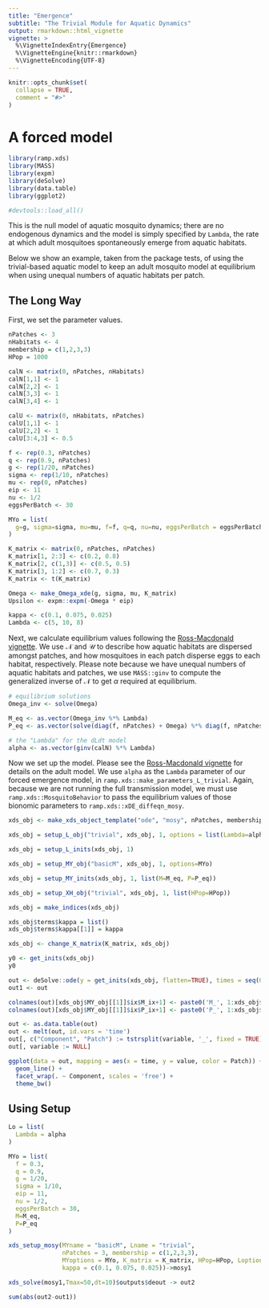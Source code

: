 ```yaml
---
title: "Emergence"
subtitle: "The Trivial Module for Aquatic Dynamics"
output: rmarkdown::html_vignette
vignette: >
  %\VignetteIndexEntry{Emergence}
  %\VignetteEngine{knitr::rmarkdown}
  %\VignetteEncoding{UTF-8}
---
```


```r
knitr::opts_chunk$set(
  collapse = TRUE,
  comment = "#>"
)
```

# A forced model 

```r
library(ramp.xds)
library(MASS)
library(expm)
library(deSolve)
library(data.table)
library(ggplot2)
```


```r
#devtools::load_all()
``` 
 
This is the null model of aquatic mosquito dynamics; there are no endogenous dynamics
and the model is simply specified by `Lambda`, the rate at which adult mosquitoes
spontaneously emerge from aquatic habitats.

Below we show an example, taken from the package tests, of using the trivial-based
aquatic model to keep an adult mosquito model at equilibrium when using unequal numbers
of aquatic habitats per patch.

## The Long Way 

First, we set the parameter values. 

```r
nPatches <- 3
nHabitats <- 4
membership = c(1,2,3,3)
HPop = 1000
```


```r
calN <- matrix(0, nPatches, nHabitats)
calN[1,1] <- 1
calN[2,2] <- 1
calN[3,3] <- 1
calN[3,4] <- 1

calU <- matrix(0, nHabitats, nPatches)
calU[1,1] <- 1
calU[2,2] <- 1
calU[3:4,3] <- 0.5
```


```r
f <- rep(0.3, nPatches)
q <- rep(0.9, nPatches)
g <- rep(1/20, nPatches)
sigma <- rep(1/10, nPatches)
mu <- rep(0, nPatches) 
eip <- 11
nu <- 1/2
eggsPerBatch <- 30
```

```r
MYo = list(
  g=g, sigma=sigma, mu=mu, f=f, q=q, nu=nu, eggsPerBatch = eggsPerBatch
)
```


```r
K_matrix <- matrix(0, nPatches, nPatches)
K_matrix[1, 2:3] <- c(0.2, 0.8)
K_matrix[2, c(1,3)] <- c(0.5, 0.5)
K_matrix[3, 1:2] <- c(0.7, 0.3)
K_matrix <- t(K_matrix)

Omega <- make_Omega_xde(g, sigma, mu, K_matrix)
Upsilon <- expm::expm(-Omega * eip)

kappa <- c(0.1, 0.075, 0.025)
Lambda <- c(5, 10, 8)
```

Next, we calculate equilibrium values following the [Ross-Macdonald vignette](adult_RM.html).
We use $\mathcal{N}$ and $\mathcal{U}$ to describe how aquatic habitats are dispersed amongst
patches, and how mosquitoes in each patch disperse eggs to each habitat, respectively.
Please note because we have unequal numbers of aquatic habitats and patches, we use `MASS::ginv`
to compute the generalized inverse of $\mathcal{N}$ to get $\alpha$ required at equilibrium.


```r
# equilibrium solutions
Omega_inv <- solve(Omega)

M_eq <- as.vector(Omega_inv %*% Lambda)
P_eq <- as.vector(solve(diag(f, nPatches) + Omega) %*% diag(f, nPatches) %*% M_eq)

# the "Lambda" for the dLdt model
alpha <- as.vector(ginv(calN) %*% Lambda)
```

Now we set up the model. Please see the [Ross-Macdonald vignette](adult_RM.html) for details
on the adult model. We use `alpha` as the `Lambda` parameter of our forced emergence model, in
`ramp.xds::make_parameters_L_trivial`. Again, because we are not running the full transmission model,
we must use `ramp.xds::MosquitoBehavior` to pass the equilibrium values of those bionomic parameters 
to `ramp.xds::xDE_diffeqn_mosy`.

```r
xds_obj <- make_xds_object_template("ode", "mosy", nPatches, membership)

xds_obj = setup_L_obj("trivial", xds_obj, 1, options = list(Lambda=alpha))

xds_obj = setup_L_inits(xds_obj, 1)

xds_obj = setup_MY_obj("basicM", xds_obj, 1, options=MYo)

xds_obj = setup_MY_inits(xds_obj, 1, list(M=M_eq, P=P_eq))
```


```r
xds_obj = setup_XH_obj("trivial", xds_obj, 1, list(HPop=HPop))
```


```r
xds_obj = make_indices(xds_obj)
```

```r
xds_obj$terms$kappa = list()
xds_obj$terms$kappa[[1]] = kappa  
```


```r
xds_obj <- change_K_matrix(K_matrix, xds_obj)
```

```r
y0 <- get_inits(xds_obj)
y0
```


```r
out <- deSolve::ode(y = get_inits(xds_obj, flatten=TRUE), times = seq(0,50, by=10), func = xde_derivatives, parms = xds_obj, method = 'lsoda')
out1 <- out
```

```r
colnames(out)[xds_obj$MY_obj[[1]]$ix$M_ix+1] <- paste0('M_', 1:xds_obj$nPatches)
colnames(out)[xds_obj$MY_obj[[1]]$ix$P_ix+1] <- paste0('P_', 1:xds_obj$nPatches)

out <- as.data.table(out)
out <- melt(out, id.vars = 'time')
out[, c("Component", "Patch") := tstrsplit(variable, '_', fixed = TRUE)]
out[, variable := NULL]

ggplot(data = out, mapping = aes(x = time, y = value, color = Patch)) +
  geom_line() +
  facet_wrap(. ~ Component, scales = 'free') +
  theme_bw()
```

## Using Setup

```r
Lo = list(
  Lambda = alpha 
)
```

```r
MYo = list(
  f = 0.3,
  q = 0.9,
  g = 1/20,
  sigma = 1/10,
  eip = 11,
  nu = 1/2,
  eggsPerBatch = 30,
  M=M_eq,
  P=P_eq
)
```


```r
xds_setup_mosy(MYname = "basicM", Lname = "trivial", 
               nPatches = 3, membership = c(1,2,3,3), 
               MYoptions = MYo, K_matrix = K_matrix, HPop=HPop, Loptions = Lo, 
               kappa = c(0.1, 0.075, 0.025))->mosy1
```

```r
xds_solve(mosy1,Tmax=50,dt=10)$outputs$deout -> out2
```

```r
sum(abs(out2-out1))
```

